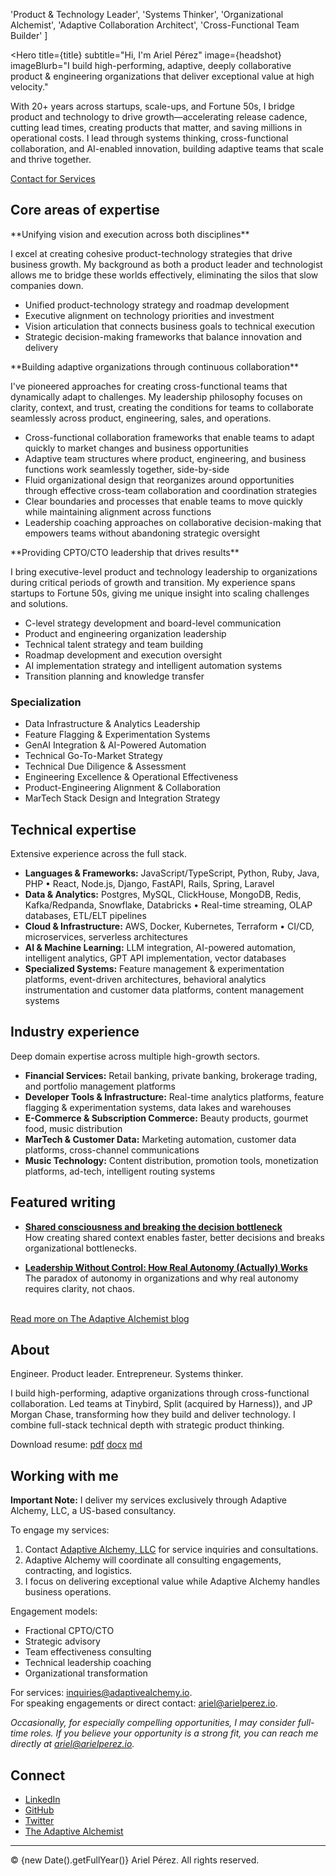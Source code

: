 
  'Product & Technology Leader',
  'Systems Thinker',
  'Organizational Alchemist',
  'Adaptive Collaboration Architect',
  'Cross-Functional Team Builder'
]

<Hero
  title={title}
  subtitle="Hi, I'm Ariel Pérez"
  image={headshot}
  imageBlurb="I build high-performing, adaptive, deeply collaborative product & engineering organizations that deliver exceptional value at high velocity."
>
  With 20+ years across startups, scale-ups, and Fortune 50s, I bridge product
  and technology to drive growth—accelerating release cadence, cutting lead
  times, creating products that matter, and saving millions in operational
  costs. I lead through systems thinking, cross-functional collaboration, and
  AI-enabled innovation, building adaptive teams that scale and thrive together.
</Hero>

<a href="mailto:inquiries@adaptivealchemy.io" class="cta-link">
  Contact for Services
</a>

## Core areas of expertise

<Drawer title="Strategic product & technology leadership">
  **Unifying vision and execution across both disciplines**

I excel at creating cohesive product-technology strategies that drive business growth. My background as both a product leader and technologist allows me to bridge these worlds effectively, eliminating the silos that slow companies down.

- Unified product-technology strategy and roadmap development
- Executive alignment on technology priorities and investment
- Vision articulation that connects business goals to technical execution
- Strategic decision-making frameworks that balance innovation and delivery

</Drawer>

<Drawer title="Cross-functional team design & collaboration effectiveness">
  **Building adaptive organizations through continuous collaboration**

I've pioneered approaches for creating cross-functional teams that dynamically adapt to challenges. My leadership philosophy focuses on clarity, context, and trust, creating the conditions for teams to collaborate seamlessly across product, engineering, sales, and operations.

- Cross-functional collaboration frameworks that enable teams to adapt quickly to market changes and business opportunities
- Adaptive team structures where product, engineering, and business functions work seamlessly together, side-by-side
- Fluid organizational design that reorganizes around opportunities through effective cross-team collaboration and coordination strategies
- Clear boundaries and processes that enable teams to move quickly while maintaining alignment across functions
- Leadership coaching approaches on collaborative decision-making that empowers teams without abandoning strategic oversight

</Drawer>

<Drawer title="Executive technology leadership and AI strategy">
  **Providing CPTO/CTO leadership that drives results**

I bring executive-level product and technology leadership to organizations during critical periods of growth and transition. My experience spans startups to Fortune 50s, giving me unique insight into scaling challenges and solutions.

- C-level strategy development and board-level communication
- Product and engineering organization leadership
- Technical talent strategy and team building
- Roadmap development and execution oversight
- AI implementation strategy and intelligent automation systems
- Transition planning and knowledge transfer

</Drawer>

### Specialization

- Data Infrastructure & Analytics Leadership
- Feature Flagging & Experimentation Systems
- GenAI Integration & AI-Powered Automation
- Technical Go-To-Market Strategy
- Technical Due Diligence & Assessment
- Engineering Excellence & Operational Effectiveness
- Product-Engineering Alignment & Collaboration
- MarTech Stack Design and Integration Strategy

## Technical expertise

Extensive experience across the full stack.<br />

- **Languages & Frameworks:** JavaScript/TypeScript, Python, Ruby, Java, PHP • React, Node.js, Django, FastAPI, Rails, Spring, Laravel
- **Data & Analytics:** Postgres, MySQL, ClickHouse, MongoDB, Redis, Kafka/Redpanda, Snowflake, Databricks • Real-time streaming, OLAP databases, ETL/ELT pipelines
- **Cloud & Infrastructure:** AWS, Docker, Kubernetes, Terraform • CI/CD, microservices, serverless architectures
- **AI & Machine Learning:** LLM integration, AI-powered automation, intelligent analytics, GPT API implementation, vector databases
- **Specialized Systems:** Feature management & experimentation platforms, event-driven architectures, behavioral analytics instrumentation and customer data platforms, content management systems

## Industry experience

Deep domain expertise across multiple high-growth sectors.<br />

- **Financial Services:** Retail banking, private banking, brokerage trading, and portfolio management platforms
- **Developer Tools & Infrastructure:** Real-time analytics platforms, feature flagging & experimentation systems, data lakes and warehouses
- **E-Commerce & Subscription Commerce:** Beauty products, gourmet food, music distribution
- **MarTech & Customer Data:** Marketing automation, customer data platforms, cross-channel communications
- **Music Technology:** Content distribution, promotion tools, monetization platforms, ad-tech, intelligent routing systems

## Featured writing

- **[Shared consciousness and breaking the decision bottleneck](https://www.adaptivealchemist.com/shared-consciousness-and-breaking-the-decision-bottleneck/)**  
  How creating shared context enables faster, better decisions and breaks organizational bottlenecks.

- **[Leadership Without Control: How Real Autonomy (Actually) Works](https://www.adaptivealchemist.com/leadership-without-control-part-1)**  
  The paradox of autonomy in organizations and why real autonomy requires clarity, not chaos.

<br />
<a href="https://www.adaptivealchemist.com" class="cta-link">
  Read more on The Adaptive Alchemist blog
</a>

## About

Engineer. Product leader. Entrepreneur. Systems thinker.

I build high-performing, adaptive organizations through cross-functional collaboration.
Led teams at Tinybird, Split (acquired by Harness)), and JP Morgan Chase, transforming how they build and deliver technology.
I combine full-stack technical depth with strategic product thinking.

Download resume: [pdf](/Ariel_Perez_Resume_2025.pdf) [docx](/Ariel_Perez_Resume_2025.docx) [md](/Ariel_Perez_Resume_2025.md)

## Working with me

**Important Note:** I deliver my services exclusively through Adaptive Alchemy, LLC, a US-based consultancy.

To engage my services:

1. Contact [Adaptive Alchemy, LLC](mailto:inquiries@adaptivealchemy.io) for service inquiries and consultations.
2. Adaptive Alchemy will coordinate all consulting engagements, contracting, and logistics.
3. I focus on delivering exceptional value while Adaptive Alchemy handles business operations.

Engagement models:

- Fractional CPTO/CTO
- Strategic advisory
- Team effectiveness consulting
- Technical leadership coaching
- Organizational transformation

For services: [inquiries@adaptivealchemy.io](mailto:inquiries@adaptivealchemy.io).<br />
For speaking engagements or direct contact: [ariel@arielperez.io](mailto:ariel@arielperez.io).

_Occasionally, for especially compelling opportunities, I may consider full-time roles.
If you believe your opportunity is a strong fit, you can reach me directly at [ariel@arielperez.io](mailto:ariel@arielperez.io)._

## Connect

- [LinkedIn](https://www.linkedin.com/in/arielxperez/)
- [GitHub](https://github.com/arielperez82)
- [Twitter](https://twitter.com/arielperez)
- [The Adaptive Alchemist](https://www.adaptivealchemist.com)

---

© {new Date().getFullYear()} Ariel Pérez. All rights reserved.
